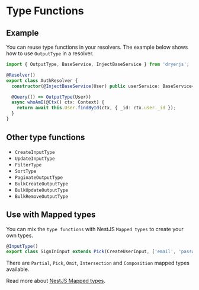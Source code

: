 
# Type Functions

## Example
You can reuse type functions in your resolvers. The example below shows how to use `OutputType` in a resolver.

```ts
import { OutputType, BaseService, InjectBaseService } from 'dryerjs';

@Resolver()
export class AuthResolver {
  constructor(@InjectBaseService(User) public userService: BaseService<User, Context>) {}

  @Query(() => OutputType(User))
  async whoAmI(@Ctx() ctx: Context) {
    return await this.User.findById(ctx, { _id: ctx.user._id });
  }
}
```

## Other type functions

* `CreateInputType`
* `UpdateInputType`
* `FilterType`
* `SortType`
* `PaginateOutputType`
* `BulkCreateOutputType`
* `BulkUpdateOutputType`
* `BulkRemoveOutputType`

## Use with Mapped types

You can mix the `type functions` with NestJS `Mapped types` to create your own types.

```ts
@InputType()
export class SignInInput extends Pick(CreateUserInput, ['email', 'password']) {}
```

There are `Partial`, `Pick`, `Omit`, `Intersection` and `Composition` mapped types available.

Read more about [NestJS Mapped types](https://docs.nestjs.com/graphql/mapped-types).
